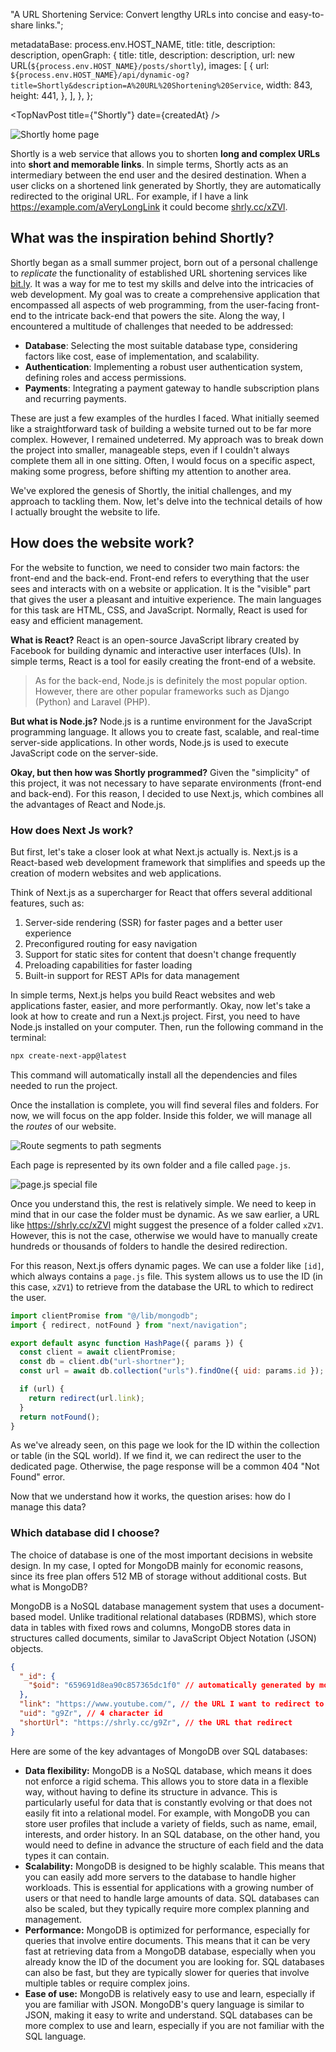 

  "A URL Shortening Service: Convert lengthy URLs into concise and easy-to-share links.";

  metadataBase: process.env.HOST_NAME,
  title: title,
  description: description,
  openGraph: {
    title: title,
    description: description,
    url: new URL(`${process.env.HOST_NAME}/posts/shortly`),
    images: [
      {
        url: `${process.env.HOST_NAME}/api/dynamic-og?title=Shortly&description=A%20URL%20Shortening%20Service`,
        width: 843,
        height: 441,
      },
    ],
  },
};

<TopNavPost title={"Shortly"} date={createdAt} />

<Image
  src={home}
  width={720}
  quality={100}
  placeholder="blur"
  alt="Shortly home page"
/>

Shortly is a web service that allows you to shorten **long and complex URLs** into **short and memorable links**.
In simple terms, Shortly acts as an intermediary between the end user and the desired destination.
When a user clicks on a shortened link generated by Shortly, they are automatically redirected to the original URL.
For example, if I have a link https://example.com/aVeryLongLink it could become [shrly.cc/xZVl](https://shrly.cc/xZVl).

## What was the inspiration behind Shortly?

Shortly began as a small summer project, born out of a personal challenge to _replicate_ the functionality of established URL shortening services like [bit.ly](https://bitly.com_).
It was a way for me to test my skills and delve into the intricacies of web development.
My goal was to create a comprehensive application that encompassed all aspects of web programming, from the user-facing front-end to the intricate back-end that powers the site.
Along the way, I encountered a multitude of challenges that needed to be addressed:

- **Database**: Selecting the most suitable database type, considering factors like cost, ease of implementation, and scalability.
- **Authentication**: Implementing a robust user authentication system, defining roles and access permissions.
- **Payments**: Integrating a payment gateway to handle subscription plans and recurring payments.

These are just a few examples of the hurdles I faced. What initially seemed like a straightforward task of building a website turned out to be far more complex.
However, I remained undeterred. My approach was to break down the project into smaller, manageable steps, even if I couldn't always complete them all in one sitting.
Often, I would focus on a specific aspect, making some progress, before shifting my attention to another area.

We've explored the genesis of Shortly, the initial challenges, and my approach to tackling them. Now, let's delve into the technical details of how I actually brought the website to life.

## How does the website work?

For the website to function, we need to consider two main factors: the front-end and the back-end.
Front-end refers to everything that the user sees and interacts with on a website or application.
It is the "visible" part that gives the user a pleasant and intuitive experience.
The main languages for this task are HTML, CSS, and JavaScript.
Normally, React is used for easy and efficient management.

**What is React?** React is an open-source JavaScript library created by Facebook for building dynamic and interactive user interfaces (UIs).
In simple terms, React is a tool for easily creating the front-end of a website.

> As for the back-end, Node.js is definitely the most popular option.
> However, there are other popular frameworks such as Django (Python) and Laravel (PHP).

**But what is Node.js?** Node.js is a runtime environment for the JavaScript programming language.
It allows you to create fast, scalable, and real-time server-side applications.
In other words, Node.js is used to execute JavaScript code on the server-side.

**Okay, but then how was Shortly programmed?** Given the "simplicity" of this project, it was not necessary to have separate environments (front-end and back-end).
For this reason, I decided to use Next.js, which combines all the advantages of React and Node.js.

### How does Next Js work?

But first, let's take a closer look at what Next.js actually is.
Next.js is a React-based web development framework that simplifies and speeds up the creation of modern websites and web applications.

Think of Next.js as a supercharger for React that offers several additional features, such as:

1. Server-side rendering (SSR) for faster pages and a better user experience
2. Preconfigured routing for easy navigation
3. Support for static sites for content that doesn't change frequently
4. Preloading capabilities for faster loading
5. Built-in support for REST APIs for data management

In simple terms, Next.js helps you build React websites and web applications faster, easier, and more performantly.
Okay, now let's take a look at how to create and run a Next.js project.
First, you need to have Node.js installed on your computer.
Then, run the following command in the terminal:

```bash title="> terminal"
npx create-next-app@latest
```

This command will automatically install all the dependencies and files needed to run the project.

Once the installation is complete, you will find several files and folders.
For now, we will focus on the app folder. Inside this folder, we will manage all the _routes_ of our website.

<Image
  src={route}
  width={720}
  quality={100}
  placeholder="blur"
  alt="Route segments to path segments"
/>

Each page is represented by its own folder and a file called `page.js`.

<Image
  src={file}
  width={720}
  quality={100}
  placeholder="blur"
  alt="page.js special file"
/>

Once you understand this, the rest is relatively simple. We need to keep in mind that in our case the folder must be dynamic.
As we saw earlier, a URL like https://shrly.cc/xZVl might suggest the presence of a folder called `xZV1`.
However, this is not the case, otherwise we would have to manually create hundreds or thousands of folders to handle the desired redirection.

For this reason, Next.js offers dynamic pages.
We can use a folder like `[id]`, which always contains a `page.js` file.
This system allows us to use the ID (in this case, `xZV1`) to retrieve from the database the URL to which to redirect the user.

```js title="> app/[id]/page.js"
import clientPromise from "@/lib/mongodb";
import { redirect, notFound } from "next/navigation";

export default async function HashPage({ params }) {
  const client = await clientPromise;
  const db = client.db("url-shortner");
  const url = await db.collection("urls").findOne({ uid: params.id });

  if (url) {
    return redirect(url.link);
  }
  return notFound();
}
```

As we've already seen, on this page we look for the ID within the collection or table (in the SQL world).
If we find it, we can redirect the user to the dedicated page.
Otherwise, the page response will be a common 404 "Not Found" error.

Now that we understand how it works, the question arises: how do I manage this data?

### Which database did I choose?

The choice of database is one of the most important decisions in website design.
In my case, I opted for MongoDB mainly for economic reasons, since its free plan offers 512 MB of storage without additional costs.
But what is MongoDB?

MongoDB is a NoSQL database management system that uses a document-based model.
Unlike traditional relational databases (RDBMS), which store data in tables with fixed rows and columns, MongoDB stores data in structures called documents, similar to JavaScript Object Notation (JSON) objects.

```json title="> mongodb document example"
{
  "_id": {
    "$oid": "659691d8ea90c857365dc1f0" // automatically generated by mongodb
  },
  "link": "https://www.youtube.com/", // the URL I want to redirect to
  "uid": "g9Zr", // 4 character id
  "shortUrl": "https://shrly.cc/g9Zr", // the URL that redirect 
}
```

Here are some of the key advantages of MongoDB over SQL databases:

- **Data flexibility:** MongoDB is a NoSQL database, which means it does not enforce a rigid schema. This allows you to store data in a flexible way, without having to define its structure in advance. This is particularly useful for data that is constantly evolving or that does not easily fit into a relational model. For example, with MongoDB you can store user profiles that include a variety of fields, such as name, email, interests, and order history. In an SQL database, on the other hand, you would need to define in advance the structure of each field and the data types it can contain.
- **Scalability:** MongoDB is designed to be highly scalable. This means that you can easily add more servers to the database to handle higher workloads. This is essential for applications with a growing number of users or that need to handle large amounts of data. SQL databases can also be scaled, but they typically require more complex planning and management.
- **Performance:** MongoDB is optimized for performance, especially for queries that involve entire documents. This means that it can be very fast at retrieving data from a MongoDB database, especially when you already know the ID of the document you are looking for. SQL databases can also be fast, but they are typically slower for queries that involve multiple tables or require complex joins.
- **Ease of use:** MongoDB is relatively easy to use and learn, especially if you are familiar with JSON. MongoDB's query language is similar to JSON, making it easy to write and understand. SQL databases can be more complex to use and learn, especially if you are not familiar with the SQL language.